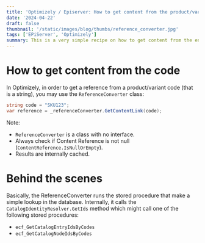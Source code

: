 ```yaml
---
title: 'Optimizely / Episerver: How to get content from the product/variant code (e.g. SKU number)'
date: '2024-04-22'
draft: false
thumbnail: '/static/images/blog/thumbs/reference_converter.jpg'
tags: ['EPiServer', 'Optimizely']
summary: This is a very simple recipe on how to get content from the entry/node code in the Optimizely. Let's dig in!
---
```


# How to get content from the code

In Optimizely, in order to get a reference from a product/variant code (that is a string), you may use the `ReferenceConverter` class:

```csharp
string code = "SKU123";
var reference = _referenceConverter.GetContentLink(code);
```

Note:

* `ReferenceConverter` is a class with no interface.
* Always check if Content Reference is not null (`ContentReference.IsNullOrEmpty`).
* Results are internally cached.

# Behind the scenes

Basically, the ReferenceConverter runs the stored procedure that make a simple lookup in the database. Internally, it calls the `CatalogIdentityResolver.GetIds` method which might call one of the following stored procedures:

* `ecf_GetCatalogEntryIdsByCodes`
* `ecf_GetCatalogNodeIdsByCodes`
